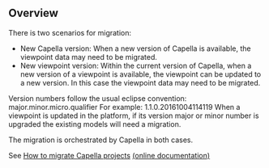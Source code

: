 == Overview ==

There is two scenarios for migration:

* New Capella version: When a new version of Capella is available, the viewpoint data may need to be migrated.
* New viewpoint version: Within the current version of Capella, when a new version of a viewpoint is available, the viewpoint can be updated to a new version. In this case the viewpoint data may need to be migrated.

Version numbers follow the usual eclipse convention: major.minor.micro.qualifier For example: 1.1.0.20161004114119
When a viewpoint is updated in the platform, if its version major or minor number is upgraded the existing models will need a migration. 

The migration is orchestrated by Capella in both cases.

See [[../help/topic/org.polarsys.capella.ui.doc/html/First%20steps%20with%20Capella/3.5.%20How%20to%20migrate%20Capella%20projects.html|How to migrate Capella projects]] <span class="github-link">[[../../../org.polarsys.capella.ui.doc/html/First steps with Capella/3.5. How to migrate Capella projects.mediawiki|(online documentation)]]</span>
